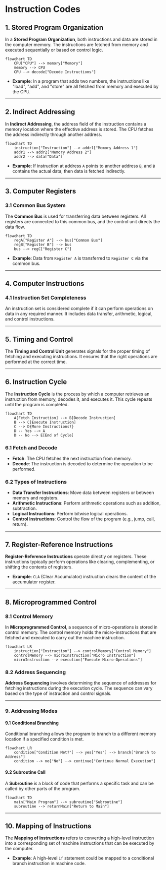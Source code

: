 # Instruction Codes

## 1. Stored Program Organization

In a **Stored Program Organization**, both instructions and data are stored in the computer memory. The instructions are fetched from memory and executed sequentially or based on control logic.

```mermaid
flowchart TD
    CPU["CPU"] --> memory["Memory"]
    memory --> CPU
    CPU --> decode["Decode Instructions"]
```

- **Example**: In a program that adds two numbers, the instructions like "load", "add", and "store" are all fetched from memory and executed by the CPU.

---

## 2. Indirect Addressing

In **Indirect Addressing**, the address field of the instruction contains a memory location where the effective address is stored. The CPU fetches the address indirectly through another address.

```mermaid
flowchart TD
    instruction["Instruction"] --> addr1["Memory Address 1"]
    addr1 --> addr2["Memory Address 2"]
    addr2 --> data["Data"]
```

- **Example**: If instruction at address `A` points to another address `B`, and `B` contains the actual data, then data is fetched indirectly.

---

## 3. Computer Registers

### 3.1 Common Bus System

The **Common Bus** is used for transferring data between registers. All registers are connected to this common bus, and the control unit directs the data flow.

```mermaid
flowchart TD
    regA["Register A"] --> bus["Common Bus"]
    regB["Register B"] --> bus
    bus --> regC["Register C"]
```

- **Example**: Data from `Register A` is transferred to `Register C` via the common bus.

---

## 4. Computer Instructions

### 4.1 Instruction Set Completeness

An instruction set is considered complete if it can perform operations on data in any required manner. It includes data transfer, arithmetic, logical, and control instructions.

---

## 5. Timing and Control

The **Timing and Control Unit** generates signals for the proper timing of fetching and executing instructions. It ensures that the right operations are performed at the correct time.

---

## 6. Instruction Cycle

The **Instruction Cycle** is the process by which a computer retrieves an instruction from memory, decodes it, and executes it. This cycle repeats until the program is completed.

```mermaid
flowchart TD
    A[Fetch Instruction] --> B[Decode Instruction]
    B --> C[Execute Instruction]
    C --> D{More Instructions?}
    D -- Yes --> A
    D -- No --> E[End of Cycle]
```

### 6.1 Fetch and Decode

- **Fetch**: The CPU fetches the next instruction from memory.
- **Decode**: The instruction is decoded to determine the operation to be performed.

### 6.2 Types of Instructions

- **Data Transfer Instructions**: Move data between registers or between memory and registers.
- **Arithmetic Instructions**: Perform arithmetic operations such as addition, subtraction.
- **Logical Instructions**: Perform bitwise logical operations.
- **Control Instructions**: Control the flow of the program (e.g., jump, call, return).

---

## 7. Register-Reference Instructions

**Register-Reference Instructions** operate directly on registers. These instructions typically perform operations like clearing, complementing, or shifting the contents of registers.

- **Example**: `CLA` (Clear Accumulator) instruction clears the content of the accumulator register.

---

## 8. Microprogrammed Control

### 8.1 Control Memory

In **Microprogrammed Control**, a sequence of micro-operations is stored in control memory. The control memory holds the micro-instructions that are fetched and executed to carry out the machine instruction.

```mermaid
flowchart LR
    instruction["Instruction"] --> controlMemory["Control Memory"]
    controlMemory --> microInstruction["Micro Instruction"]
    microInstruction --> execution["Execute Micro-Operations"]
```

### 8.2 Address Sequencing

**Address Sequencing** involves determining the sequence of addresses for fetching instructions during the execution cycle. The sequence can vary based on the type of instruction and control signals.

---

### 9. Addressing Modes

#### 9.1 Conditional Branching

Conditional branching allows the program to branch to a different memory location if a specified condition is met.

```mermaid
flowchart LR
    condition["Condition Met?"] --> yes["Yes"] --> branch["Branch to Address"]
    condition --> no["No"] --> continue["Continue Normal Execution"]
```

#### 9.2 Subroutine Call

A **Subroutine** is a block of code that performs a specific task and can be called by other parts of the program.

```mermaid
flowchart TD
    main["Main Program"] --> subroutine["Subroutine"]
    subroutine --> returnMain["Return to Main"]
```

---

## 10. Mapping of Instructions

The **Mapping of Instructions** refers to converting a high-level instruction into a corresponding set of machine instructions that can be executed by the computer.

- **Example**: A high-level `if` statement could be mapped to a conditional branch instruction in machine code.
